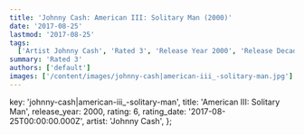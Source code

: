 ```yaml
---
title: 'Johnny Cash: American III: Solitary Man (2000)'
date: '2017-08-25'
lastmod: '2017-08-25'
tags:
  ['Artist Johnny Cash', 'Rated 3', 'Release Year 2000', 'Release Decade 2000']
summary: 'Rated 3'
authors: ['default']
images: ['/content/images/johnny-cash|american-iii_-solitary-man.jpg']
---
```


  key: 'johnny-cash|american-iii_-solitary-man',
  title: 'American III: Solitary Man',
  release_year: 2000,
  rating: 6,
  rating_date: '2017-08-25T00:00:00.000Z',
  artist: 'Johnny Cash',
};

<MusicRating data={data} />
